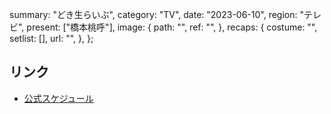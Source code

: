   summary: "どき生らいぶ",
  category: "TV",
  date: "2023-06-10",
  region: "テレビ",
  present: ["橋本桃呼"],
  image: {
    path: "",
    ref: "",
  },
  recaps: {
    costume: "",
    setlist: [],
    url: "",
  },
};

## リンク

- [公式スケジュール](https://takanenonadeshiko.jp/?p=1056)
